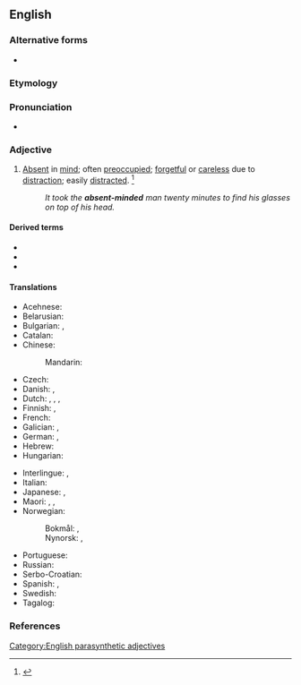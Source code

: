{{also|absentminded}}
==English==

===Alternative forms===
* {{l|en|absentminded}}

===Etymology===
{{compound|en|absent|minded}}

===Pronunciation===
* {{a|US}} {{IPA|en|/ˌæb.sn̩tˈmaɪn.dɪd/}}

===Adjective===
{{en-adj}}

# [[absent|Absent]] in [[mind]]; often [[preoccupied]]; [[forgetful]] or [[careless]] due to [[distraction]]; easily [[distract]]ed. {{defdate|First attested in the mid 19<sup>th</sup> century.}}<ref name=SOED>{{R:SOED5|page=9}}</ref>
#: ''It took the '''absent-minded''' man twenty minutes to find his glasses on top of his head.''

====Derived terms====
* {{l|en|absent-mindedness}}
* {{l|en|absent-mindedly}}
* {{l|en|absent-minded professor}}

====Translations====
{{trans-top|absent in mind}}
* Acehnese: {{t|ace|tahe}}
* Belarusian: {{t|be|рассе́яны|m|sc=Cyrl}}
* Bulgarian: {{t+check|bg|разсеян}}, {{t-check|bg|[[потънал]] [[в]] [[мисли]]|sc=Cyrl}} <!-- was "потънал в мисли" - assumed sum-of-parts; if an idiom, remove the wikilinks to the individual words. see [[User:Kephir/gadgets/xte#Translation_fixing]] -->
* Catalan: {{t|ca|distret}}
* Chinese:
*: Mandarin: {{t+|cmn|心不在焉|tr=xīnbùzàiyān|sc=Hani}}
* Czech: {{t+|cs|roztržitý}}
* Danish: {{t|da|åndsfraværende}}, {{t|da|distræt}}
* Dutch: {{t+|nl|verstrooid}}, {{t+|nl|afwezig}}, {{t|nl|elders met zijn gedachten}}, {{t|nl|er niet bij}}
* Finnish: {{t+|fi|hajamielinen}} {{qualifier|forgetful}}, {{t+|fi|poissaoleva}} {{qualifier|absent in mind}}
* French: {{t+|fr|distrait}}
* Galician: {{t|gl|distraído}}, {{t+|gl|pampo}}
* German: {{t+|de|zerstreut}}, {{t+|de|geistesabwesend}}
* Hebrew: {{t|he|מפוזר|m|tr=mefuzár}}
* Hungarian: {{t+|hu|szórakozott}}
{{trans-mid}}
* Interlingue: {{t|ie|distractet}}, {{t|ie|obliviaci}}
* Italian: {{t+|it|svanito}}
* Japanese: {{t+|ja|ぼんやり|tr=bon'yari|sc=Jpan}}, {{t|ja|上の空|tr=うわのそらの, uwa-no sora-no|alt=上の空の|sc=Jpan}}
* Maori: {{t|mi|hinengaro makere}}, {{t|mi|wareware}}, {{t|mi|pakihaha}}
* Norwegian:
*: Bokmål: {{t+|nb|distré}}, {{t|nb|åndsfraværende}}
*: Nynorsk: {{t|nn|distré}}, {{t|nn|åndsfråverande}}
* Portuguese: {{t+|pt|distraído}}
* Russian: {{t+|ru|рассе́янный}}
* Serbo-Croatian: {{t|sh|rasejan}}
* Spanish: {{t+|es|distraído}}, {{t+|es|despistado|m}}
* Swedish: {{t+|sv|tankspridd}}
* Tagalog: {{t|tl|tagulimot}}
{{trans-bottom}}

===References===
<references/>

[[Category:English parasynthetic adjectives]]